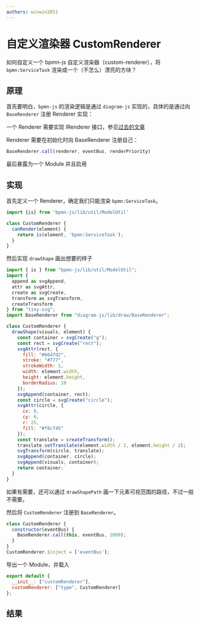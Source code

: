```yaml
---
authors: winwin2011
---
```


# 自定义渲染器 CustomRenderer

如何自定义一个 bpmn-js 自定义渲染器（custom-renderer），将 `bpmn:ServiceTask` 渲染成一个（不怎么）漂亮的方块？

<!--truncate-->

## 原理

首先要明白，`bpmn-js` 的渲染逻辑是通过 `diagram-js` 实现的，具体的是通过向 `BaseRenderer` 注册 Renderer 实现：

一个 Renderer 需要实现 IRenderer 接口，参见[过去的文章](../docs/diagram-js/base-renderer)

Renderer 需要在初始化时向 BaseRenderer 注册自己：

```js
BaseRenderer.call(renderer, eventBus, renderPriority)
```

最后暴露为一个 Module 并且启用

## 实现

首先定义一个 Renderer，确定我们只能渲染 `bpmn:ServiceTask`。

```js
import {is} from 'bpmn-js/lib/util/ModelUtil'

class CustomRenderer {
  canRender(element) {
    return is(element, 'bpmn:ServiceTask');
  }
}
```

然后实现 `drawShape` 画出想要的样子

```js
import { is } from "bpmn-js/lib/util/ModelUtil";
import {
  append as svgAppend,
  attr as svgAttr,
  create as svgCreate,
  transform as svgTransform,
  createTransform
} from "tiny-svg";
import BaseRenderer from "diagram-js/lib/draw/BaseRenderer";

class CustomRenderer {
  drawShape(visuals, element) {
    const container = svgCreate("g");
    const rect = svgCreate("rect");
    svgAttr(rect, {
      fill: "#6647d2",
      stroke: "#777",
      strokeWidth: 1,
      width: element.width,
      height: element.height,
      borderRadius: 10
    });
    svgAppend(container, rect);
    const circle = svgCreate("circle");
    svgAttr(circle, {
      cx: 0,
      cy: 0,
      r: 25,
      fill: "#f8cf45"
    });
    const translate = createTransform();
    translate.setTranslate(element.width / 2, element.height / 2);
    svgTransform(circle, translate);
    svgAppend(container, circle);
    svgAppend(visuals, container);
    return container;
  }
}
```

如果有需要，还可以通过 `drawShapePath` 画一下元素可视范围的路径，不过一般不需要。

然后将 `CustomRenderer` 注册到 `BaseRenderer`。

```js
class CustomRenderer {
  constructor(eventBus) {
    BaseRenderer.call(this, eventBus, 2000);
  }
}
CustomRenderer.$inject = ['eventBus'];
```

导出一个 Module，并载入

```js
export default {
  __init__: ["customRenderer"],
  customRenderer: ["type", CustomRenderer]
};
```

## 结果

<CodeSandbox src="https://codesandbox.io/embed/bpmn-custom-renderer-50bes5?fontsize=14&hidenavigation=1&module=%2Fsrc%2Fcustom-renderer.js&theme=dark"/>
